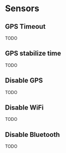 
# Sensors

## GPS Timeout

TODO

## GPS stabilize time

TODO

## Disable GPS

TODO

## Disable WiFi

TODO

## Disable Bluetooth

TODO
